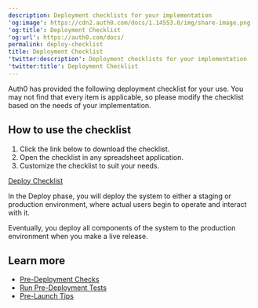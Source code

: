 ```yaml
---
description: Deployment checklists for your implementation
'og:image': https://cdn2.auth0.com/docs/1.14553.0/img/share-image.png
'og:title': Deployment Checklist
'og:url': https://auth0.com/docs/
permalink: deploy-checklist
title: Deployment Checklist
'twitter:description': Deployment checklists for your implementation
'twitter:title': Deployment Checklist
---
```



Auth0 has provided the following deployment checklist for your use. You may not find that every item is applicable, so please modify the checklist based on the needs of your implementation.

## How to use the checklist

1. Click the link below to download the checklist.
2. Open the checklist in any spreadsheet application.
3. Customize the checklist to suit your needs.

<InlineImage src="/images/cdy7uua7fh8z/2Cip8jFt1IhR24t5Q4V4KZ/749eb4107b1b8ad60dbabf4066fea151/file_type_icons-02.png"/>[Deploy Checklist](https://assets.ctfassets.net/cdy7uua7fh8z/78b5P011cQmYyZ7XZkQcoK/3c42c9146f9823b427bcd06b2889fa7c/Deploy-Checklist.xlsx)

In the Deploy phase, you will deploy the system to either a staging or production environment, where actual users begin to operate and interact with it.

Eventually, you deploy all components of the system to the production environment when you make a live release.

## Learn more

* [Pre-Deployment Checks](/docs/deploy-monitor/pre-deployment-checks)
* [Run Pre-Deployment Tests](/docs/deploy-monitor/pre-deployment-checks/predeployment-tests)
* [Pre-Launch Tips](/docs/deploy-monitor/pre-deployment-checks/pre-launch-tips)